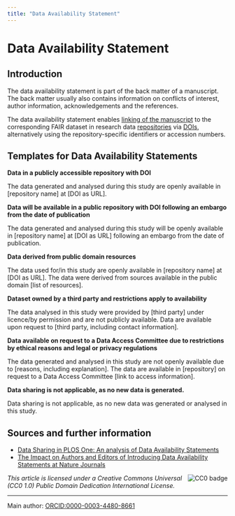 ```yaml
---
title: "Data Availability Statement"
---
```

# Data Availability Statement

## Introduction

The data availability statement is part of the back matter of a manuscript. The back matter usually also contains information on conflicts of interest, author information, acknowledgements and the references. 

The data availability statement enables [linking of the manuscript](/docs/data/data_publication) to the corresponding FAIR dataset in research data [repositories](/docs/topics/repositories) via  [DOIs](/docs/topics/pid), alternatively using the repository-specific identifiers or accession numbers.  

## Templates for Data Availability Statements

<b>Data in a publicly accessible repository with DOI</b>

The data generated and analysed during this study are openly available in [repository name] at [DOI as URL].

<b>Data will be available in a public repository with DOI following an embargo from the date of publication</b>

The data generated and analysed during this study will be openly available in [repository name] at [DOI as URL] following an embargo from the date of publication.

<b>Data derived from public domain resources</b>

The data used for/in this study are openly available in [repository name] at [DOI as URL]. The data were derived from sources available in the public domain [list of resources]. 

<b>Dataset owned by a third party and restrictions apply to availability</b>

The data analysed in this study were provided by [third party] under licence/by permission and are not publicly available. Data are available upon request to [third party, including contact information].

<b>Data available on request to a Data Access Committee due to restrictions by ethical reasons and legal or privacy regulations</b>

The data generated and analysed in this study are not openly available due to [reasons, including explanation]. The data are available in [repository] on request to a Data Access Committee [link to access information].

<b>Data sharing is not applicable, as no new data is generated.</b>

Data sharing is not applicable, as no new data was generated or analysed in this study.

## Sources and further information

- [Data Sharing in PLOS One: An analysis of Data Availability Statements](https://doi.org/10.1371/journal.pone.0194768)
- [The Impact on Authors and Editors of Introducing Data Availability Statements at Nature Journals](https://doi.org/10.2218/ijdc.v13i1.614)

<img align="right" src='https://licensebuttons.net/l/zero/1.0/88x31.png' alt="CC0 badge" />

*This article is licensed under a Creative Commons Universal (CC0 1.0) Public Domain Dedication International License.*

----
Main author: [ORCID:0000-0003-4480-8661](https://orcid.org/0000-0003-4480-8661)